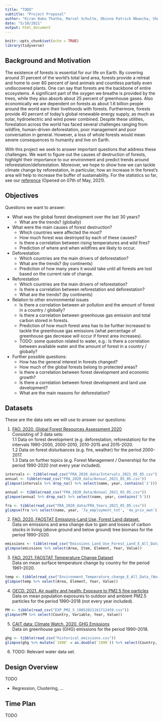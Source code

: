 ```yaml
---
title: "TODO"
subtitle: "Project Proposal"
author: "Kiran Babu Thatha, Marcel Schulte, Obinna Patrick Nkwocha, Shweta Pandey, Thorben Hebbelmann"
date: "5/10/2021"
output: html_document
---
```


```r
knitr::opts_chunk$set(echo = TRUE)
library(tidyverse)
```

## Background and Motivation

The existence of forests is essential for our life on Earth. By covering around 31 percent of the world’s total land area, forests provide a retreat and home to over 80 percent of land animals and countless partially even undiscovered plants. One can say that forests are the backbone of entire ecosystems. A significant part of the oxygen we breathe is provided by the trees, while they also absorb about 25 percent of greenhouse gases. Also economically we are dependent on forests as about 1.6 billion people around the world earn their livelihoods with forests. Furthermore, forests provide 40 percent of today’s global renewable energy supply, as much as solar, hydroelectric and wind power combined.
Despite these utilities, forestation across the world has faced several challenges ranging from wildfire, human-driven deforestation, poor management and poor conversation in general. However, a loss of whole forests would mean severe consequences to humanity and live on Earth.  

With this project we seek to answer important questions that address these challenges. We want to figure out the causes of destruction of forests, highlight their importance to our environment and predict trends around reforestation/deforestation. Moreover, we hope to show how we can tackle climate change by reforestation, in particular, how an increase in the forest’s area will help to increase the buffer of sustainability.
For the statistics so far, see our [reference](https://unece.org/forestry/news/10-facts-fall-love-forests#:~:text=1) (Opened on 07th of May, 2021).


## Objectives

Questions we want to answer:

* What was the global forest development over the last 30 years?
  + What are the trends? (globally)

* What were the main causes of forest destruction?
  + Which countries were affected the most?
  + How much forest was destroyed by each of these causes?
  + Is there a correlation between rising temperatures and wild fires?
  + Prediction of where and when wildfires are likely to occur.

* Deforestation
  + Which countries are the main drivers of deforestation?
  + What are the trends? (by continents)
  + Prediction of how many years it would take until all forests are lost based on the current rate of change.

* Reforestation
  + Which countries are the main drivers of reforestation?
  + Is there a correlation between reforestation and deforestation?
  + What are the trends? (by continents)

* Relation to other environmental issues
  + Is there a correlation between air pollution and the amount of forest in a country / globally?
  + Is there a correlation between greenhouse gas emission and total carbon stored in forests. 
  + Prediction of how much forest area has to be further increased to tackle the greenhouse gas emissions (what percentage of greenhouse gas decrease will occur if forest area increases).
  + TODO: some question related to water, e.g.: Is there a correlation between available water and the amount of forest in a country / globally?
  
* Further possible questions:
  + How has the general interest in forests changed? 
  + How much of the global forests belong to protected areas?
  + Is there a correlation between forest development and economic growth?
  + Is there a correlation between forest development and land use development?
  + What are the main reasons for deforestation?

## Datasets

These are the data sets we will use to answer our questions:

1. [FAO. 2020. Global Forest Resources Assessment 2020](https://fra-data.fao.org/WO/fra2020/home/)  
Consisting of 3 data sets:  
  1.1 Data on forest development (e.g. deforestation, reforestation)  for the intervals 1990-2000, 2000-2010, 2010-2015 and 2015-2020.  
  1.2 Data on forest disturbances (e.g. fire, weather) for the period 2000-2017.  
  1.3 Data on further topics (e.g. Forest Management / Ownership) for the period 1990-2020 (not every year included).

```r
intervals <- tibble(read_csv("FRA_2020_data/Intervals_2021_05_05.csv"))
annual <- tibble(read_csv("FRA_2020_data/Annual_2021_05_05.csv"))
glimpse(intervals %>% drop_na() %>% select(name, year, contains('1')))
```
```r
annual <- tibble(read_csv("FRA_2020_data/Annual_2021_05_05.csv"))
glimpse(annual %>% drop_na() %>% select(name, year, contains('5')))
```
```r
fra <- tibble(read_csv("FRA_2020_data/FRA_Years_2021_05_05.csv"))
glimpse(fra %>% select(name, year, '7a_employment_tot', '4a_priv_own'))
```

2. [FAO. 2020. FAOSTAT Emissions-Land Use, Forest Land dataset.](http://www.fao.org/faostat/en/#data/GF)  
Data on emissions and area change due to gain and losses of carbon stocks in living  (above ground  and  below ground) tree biomass for the period 1990–2020. 
```r
emissions <- tibble(read_csv("Emissions_Land_Use_Forest_Land_E_All_Data_(Normalized)/Emissions_Land_Use_Forest_Land_E_All_Data_(Normalized).csv"))
glimpse(emissions %>% select(Area, Item, Element, Year, Value))
```

3. [FAO. 2021. FAOSTAT Temperature Change Dataset](http://www.fao.org/faostat/en/#data/ET)  
Data on mean  surface temperature change by country for the period 1961–2020. 
```r
temp <- tibble(read_csv("Environment_Temperature_change_E_All_Data_(Normalized)/Environment_Temperature_change_E_All_Data_(Normalized).csv"))
glimpse(temp %>% select(Area, Element, Year, Value))
```

4. [OECD. 2021. Air quality and health: Exposure to PM2.5 fine particles](https://stats.oecd.org/viewhtml.aspx?datasetcode=EXP_PM2_5&lang=en)  
Data on mean population exposures to outdoor and ambient PM2.5 particles for the period 1990–2018 (not every year included).
```r
PM <- tibble(read_csv("EXP_PM2_5_10052021161712459.csv"))
glimpse(PM %>% select(Country, Variable, Year, Value))
```

5. [CAIT data: Climate Watch. 2020. GHG Emissions](https://www.climatewatchdata.org/data-explorer/historical-emissions?historical-emissions-data-sources=cait&historical-emissions-gases=all-ghg&historical-emissions-regions=All%20Selected&historical-emissions-sectors=total-including-lucf&page=1)  
Data on greenhouse gas (GHG) emissions for the period 1990–2018. 
```r
ghg <- tibble(read_csv("historical_emissions.csv"))
glimpse(ghg %>% mutate(`1990` = as.double(`1990`)) %>% select(Country, Sector, Gas, `1990`, `2018`))
```

6. TODO: Relevant water data set. 

## Design Overview

TODO

- Regression, Clustering, ...

## Time Plan

TODO